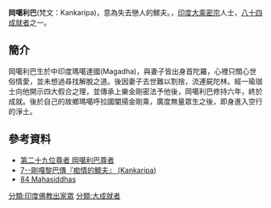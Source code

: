'''岡噶利巴'''(梵文：Kankaripa)，意為失去戀人的鰥夫。，[[印度|印度]][[大乘|大乘]][[密宗|密宗]]人士，[[八十四大成就者|八十四成就者]]之一。
==簡介==
岡噶利巴生於中印度瑪噶達國(Magadha)，與妻子皆出身首陀羅，心裡只關心世俗情愛，並未想過尋找解脫之道。後因妻子去世難以割捨，流連屍陀林。經一瑜珈士向他開示四大假合之理，並傳承上樂金剛密法予他後，岡噶利巴修持六年，終於成就。後於自己的故鄉瑪噶呼拉國闡揚金剛乘，廣度無量眾生之後，即身進入空行的淨土。

==參考資料==
{{reflist}}
*[http://www.lopon.org.tw/teachings/page2_1.aspx?cid=100&lid=101&id=4684 第二十九位尊者 岡噶利巴尊者] {{Wayback|url=http://www.lopon.org.tw/teachings/page2_1.aspx?cid=100&lid=101&id=4684 |date=20140903115323 }}
*[https://web.archive.org/web/20140903130644/http://www.karmapa-news.com/page3_8_7.php 7--剛嘎黎巴傳『痴情的鰥夫』 (Kankaripa)]
*[http://www.tsemrinpoche.com/tsem-tulku-rinpoche/buddhas-dharma/vajradhara-and-84-mahasiddhas.html 84 Mahasiddhas] {{Wayback|url=http://www.tsemrinpoche.com/tsem-tulku-rinpoche/buddhas-dharma/vajradhara-and-84-mahasiddhas.html |date=20140905044317 }}
{{84Buddhist}}
[[分類:印度佛教出家眾|分類:印度佛教出家眾]]
[[分類:大成就者|分類:大成就者]]